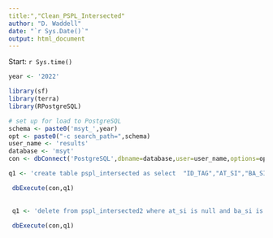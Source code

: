 ```yaml
---
title:","Clean_PSPL_Intersected"
author: "D. Waddell"
date: "`r Sys.Date()`"
output: html_document
---
```


Start: `r Sys.time()`

```r


year <- '2022'

library(sf)
library(terra)
library(RPostgreSQL)

# set up for load to PostgreSQL
schema <- paste0('msyt_',year)
opt <- paste0("-c search_path=",schema)
user_name <- 'results'
database <- 'msyt'
con <- dbConnect('PostgreSQL',dbname=database,user=user_name,options=opt)


```


```r



q1 <- 'create table pspl_intersected as select  "ID_TAG","AT_SI","BA_SI","BG_SI","BL_SI","CW_SI","DR_SI","EP_SI","FD_SI","HM_SI","HW_SI","LT_SI","LW_SI","PA_SI","PL_SI","PW_SI","PY_SI","SB_SI","SE_SI","SS_SI","SW_SI","SX_SI","YC_SI",unit_no from pspl_intersected2'

 dbExecute(con,q1)
 
 
 q1 <- 'delete from pspl_intersected2 where at_si is null and ba_si is null and bg_si is null and bl_si is null and cw_si is null and dr_si is null and ep_si is null and fd_si is null and hm_si is null and hw_si is null and lt_si is  null and lw_si is null and pa_si is null and pl_si is null and pw_si is null and py_si is null and sb_si is null and se_si is null and ss_si is null and sw_si is null and sx_si is null and yc_si is null'
 
 dbExecute(con,q1)

```